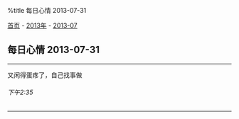 %title 每日心情 2013-07-31

[[../../../index|首页]] - [[../index|2013年]] - [[index|2013-07]]
==每日心情 2013-07-31==
----
又闲得蛋疼了，自己找事做
======下午2:35======
----
